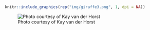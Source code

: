 # {-}
<!-- <img src="img/cover.png" alt="imapbook" style="width:100%;"> -->

```r
knitr::include_graphics(rep("img/giraffe3.png", 1, dpi = NA))
```


![Photo courtesy of Kay van der Horst](img/front.png)

<!-- <img src="img/cover2.png" alt="imapbook" style="width:100%;"> -->
<!-- <img src="img/bbrp.png" alt="imapbook" style="width:100%;"> -->
